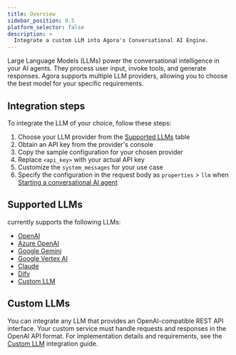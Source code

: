 ```yaml
---
title: Overview
sidebar_position: 0.5
platform_selector: false
description: >
  Integrate a custom LLM into Agora's Conversational AI Engine.
---
```


Large Language Models (LLMs) power the conversational intelligence in your AI agents. They process user input, invoke tools, and generate responses. Agora supports multiple LLM providers, allowing you to choose the best model for your specific requirements.

## Integration steps

To integrate the LLM of your choice, follow these steps:

1. Choose your LLM provider from the [Supported LLMs](#supported-llms) table
1. Obtain an API key from the provider's console
1. Copy the sample configuration for your chosen provider
1. Replace `<api_key>` with your actual API key
1. Customize the `system_messages` for your use case
1. Specify the configuration in the request body as `properties` > `llm` when [Starting a conversational AI agent](/conversational-ai/rest-api/join)


## Supported LLMs

<Vpd k="NAME" /> currently supports the following LLMs:

- [OpenAI](openai)   
- [Azure OpenAI](azure-openai)  
- [Google Gemini](gemini)     
- [Google Vertex AI](google-vertex-ai) 
- [Claude](claude)        
- [Dify](dify)            
- [Custom LLM](#custom-llms) 

## Custom LLMs

You can integrate any LLM that provides an OpenAI-compatible REST API interface. Your custom service must handle requests and responses in the OpenAI API format. For implementation details and requirements, see the [Custom LLM](../../develop/custom-llm) integration guide.
